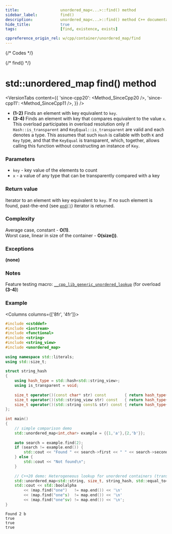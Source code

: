 ```yaml
---
title:					unordered_map<...>::find() method
sidebar_label:			find()
description:			unordered_map<...>::find() method C++ documentation
hide_title:				true
tags:					[find, existence, exists]

cppreference_origin_rel: w/cpp/container/unordered_map/find
---
```



{/* Codes */}

{/* find() */}

# std::unordered_map find() method

<VersionTabs content={{
    'since-cpp20': <Method_SinceCpp20 />,
    'since-cpp11': <Method_SinceCpp11 />,
    }} />

 - **(1-2)** Finds an element with key equivalent to `key`.
 - **(3-4)** Finds an element with key that compares equivalent to the value `x`.
    This overload participates in overload resolution only if `Hash::is_transparent` and `KeyEqual::is_transparent` are valid and each denotes a type.
    This assumes that such `Hash` is callable with both `K` and `Key` type, and that the `KeyEqual` is transparent, which, together, allows calling this function without constructing an instance of `Key`.

### Parameters

 - `key` - key value of the elements to count
 - `x` - a value of any type that can be transparently compared with a key

### Return value

Iterator to an element with key equivalent to `key`. If no such element is found, past-the-end (see [`end()`](/docs/std/containers/maps/unordered-map/end)) iterator is returned.

### Complexity

Average case, constant - **O(1)**.  
Worst case, linear in size of the container - **O(size())**.

### Exceptions

**(none)**

### Notes

Feature testing macro: [`__cpp_lib_generic_unordered_lookup`](#) (for overload **(3-4)**)

### Example

<Columns columns={['8fr', '4fr']}>
<div>

```cpp title='Main.cpp' showLineNumbers
#include <cstddef>
#include <iostream>
#include <functional>
#include <string>
#include <string_view>
#include <unordered_map>
 
using namespace std::literals;
using std::size_t;
 
struct string_hash
{
    using hash_type = std::hash<std::string_view>;
    using is_transparent = void;
 
    size_t operator()(const char* str) const        { return hash_type{}(str); }
    size_t operator()(std::string_view str) const   { return hash_type{}(str); }
    size_t operator()(std::string const& str) const { return hash_type{}(str); }
};
 
int main()
{
    // simple comparison demo
    std::unordered_map<int,char> example = {{1,'a'},{2,'b'}};
 
    auto search = example.find(2);
    if (search != example.end()) {
        std::cout << "Found " << search->first << " " << search->second << '\n';
    } else {
        std::cout << "Not found\n";
    }
 
    // C++20 demo: Heterogeneous lookup for unordered containers (transparent hashing)
    std::unordered_map<std::string, size_t, string_hash, std::equal_to<>> map{ {"one"s, 1} };
    std::cout << std::boolalpha
        << (map.find("one")   != map.end()) << '\n'
        << (map.find("one"s)  != map.end()) << '\n'
        << (map.find("one"sv) != map.end()) << '\n';
}
```

</div>
<div>

```plaintext title="Possible output"
Found 2 b
true
true
true
```

</div>
</Columns>
